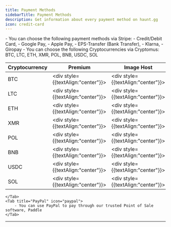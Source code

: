 ```yaml
---
title: Payment Methods
sidebarTitle: Payment Methods
description: Get information about every payment method on haunt.gg
icon: credit-card
---
```


<Tabs>
    <Tab title="Stripe" icon="stripe-s">
        - You can choose the following payment methods via Stripe: 
            - <Icon icon="credit-card" size="1em" /> Credit/Debit Card, 
            - <Icon icon="google-pay" size="1em" /> Google Pay,
            - <Icon icon="apple-pay" size="1em" /> Apple Pay,  
            - <Icon icon="building-columns" size="1em" /> EPS-Transfer (Bank Transfer),
            - <Icon icon="wallet" size="1em" /> Klarna,
            - <Icon icon="g" size="1em" /> Giropay
    </Tab>
    <Tab title="Cryptocurrencies" icon="ethereum">
        - You can choose the following Cryptocurrencies via Cryptomus: BTC, LTC, ETH, XMR, POL, BNB, USDC, SOL

| Cryptocurrency | Premium | Image Host | Custom Badge | Donator | Verified |
|----------------|---------|------------|--------------|---------|----------|
| BTC  | <div style={{textAlign:"center"}}><Icon icon="check" size="20" color="#81ff3d"/></div> | <div style={{textAlign:"center"}}><Icon icon="check" size="20" color="#81ff3d"/></div> | <div style={{textAlign:"center"}}><Icon icon="check" size="20" color="#81ff3d"/></div> | <div style={{textAlign:"center"}}><Icon icon="check" size="20" color="#81ff3d"/></div> | <div style={{textAlign:"center"}}><Icon icon="check" size="20" color="#81ff3d"/></div> |
| LTC  | <div style={{textAlign:"center"}}><Icon icon="check" size="20" color="#81ff3d"/></div> | <div style={{textAlign:"center"}}><Icon icon="check" size="20" color="#81ff3d"/></div> | <div style={{textAlign:"center"}}><Icon icon="check" size="20" color="#81ff3d"/></div> | <div style={{textAlign:"center"}}><Icon icon="check" size="20" color="#81ff3d"/></div> | <div style={{textAlign:"center"}}><Icon icon="check" size="20" color="#81ff3d"/></div> |
| ETH  | <div style={{textAlign:"center"}}><Icon icon="check" size="20" color="#81ff3d"/></div> | <div style={{textAlign:"center"}}><Icon icon="xmark" size="20" color="#ff3333"/></div> | <div style={{textAlign:"center"}}><Icon icon="check" size="20" color="#81ff3d"/></div> | <div style={{textAlign:"center"}}><Icon icon="check" size="20" color="#81ff3d"/></div> | <div style={{textAlign:"center"}}><Icon icon="check" size="20" color="#81ff3d"/></div> |
| XMR  | <div style={{textAlign:"center"}}><Icon icon="check" size="20" color="#81ff3d"/></div> | <div style={{textAlign:"center"}}><Icon icon="check" size="20" color="#81ff3d"/></div> | <div style={{textAlign:"center"}}><Icon icon="check" size="20" color="#81ff3d"/></div> | <div style={{textAlign:"center"}}><Icon icon="check" size="20" color="#81ff3d"/></div> | <div style={{textAlign:"center"}}><Icon icon="check" size="20" color="#81ff3d"/></div> |
| POL  | <div style={{textAlign:"center"}}><Icon icon="check" size="20" color="#81ff3d"/></div> | <div style={{textAlign:"center"}}><Icon icon="check" size="20" color="#81ff3d"/></div> | <div style={{textAlign:"center"}}><Icon icon="check" size="20" color="#81ff3d"/></div> | <div style={{textAlign:"center"}}><Icon icon="check" size="20" color="#81ff3d"/></div> | <div style={{textAlign:"center"}}><Icon icon="check" size="20" color="#81ff3d"/></div> |
| BNB  | <div style={{textAlign:"center"}}><Icon icon="xmark" size="20" color="#ff3333"/></div> | <div style={{textAlign:"center"}}><Icon icon="xmark" size="20" color="#ff3333"/></div> | <div style={{textAlign:"center"}}><Icon icon="check" size="20" color="#81ff3d"/></div> | <div style={{textAlign:"center"}}><Icon icon="check" size="20" color="#81ff3d"/></div> | <div style={{textAlign:"center"}}><Icon icon="check" size="20" color="#81ff3d"/></div> |
| USDC | <div style={{textAlign:"center"}}><Icon icon="check" size="20" color="#81ff3d"/></div> | <div style={{textAlign:"center"}}><Icon icon="check" size="20" color="#81ff3d"/></div> | <div style={{textAlign:"center"}}><Icon icon="check" size="20" color="#81ff3d"/></div> | <div style={{textAlign:"center"}}><Icon icon="check" size="20" color="#81ff3d"/></div> | <div style={{textAlign:"center"}}><Icon icon="check" size="20" color="#81ff3d"/></div> |
| SOL  | <div style={{textAlign:"center"}}><Icon icon="check" size="20" color="#81ff3d"/></div> | <div style={{textAlign:"center"}}><Icon icon="check" size="20" color="#81ff3d"/></div> | <div style={{textAlign:"center"}}><Icon icon="check" size="20" color="#81ff3d"/></div> | <div style={{textAlign:"center"}}><Icon icon="check" size="20" color="#81ff3d"/></div> | <div style={{textAlign:"center"}}><Icon icon="check" size="20" color="#81ff3d"/></div> |

    </Tab>
    <Tab title="PayPal" icon="paypal">
        - You can use PayPal to pay through our trusted Point of Sale software, Paddle
    </Tab>
</Tabs>

---
